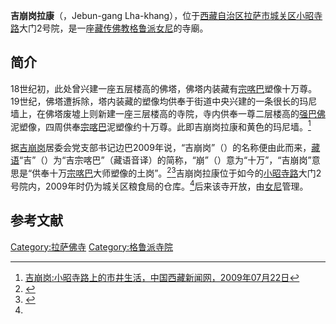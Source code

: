 {{Infobox Tibetan Buddhist monastery
|name = 吉崩岗拉康
|image = 
|image size = 250px
|alt = 
|caption = 
|t=
|w=
|to = 
|ipa={{IPA|}}
|z=
|thdl=
|e=
|tc=吉崩崗拉康
|s=吉崩岗拉康
|p=
|m=
|k=
|pushpin_map = 
|latd =  | latm =  | lats =  | latNS = 
|longd=  | longm= | longs =| longEW = 
|iso_region = 
|map_caption = 
|mapsize = 
|location_country = 中国
|location = {{CHN}}[[西藏自治区|西藏自治区]][[拉萨市|拉萨市]][[城关区_(拉萨市)|城关区]]
|coordinates_display =
|founded_by =
|date_founded =19世纪
|date_renovated =
|sect = [[格鲁派|格鲁派]]
|mather =
|children =
|dedicated_to = 
|tulku =
|head_lama = 
|head_mgh =
|no._of_monks = 
|architecture = 
|festivals =
|footnotes = 
}}

'''吉崩岗拉康'''（{{bo|z=རྗེ་འབུམ་སྒང་ལྷ་ཁང|w=rje 'bum sgang lha khang}}，Jebun-gang Lha-khang），位于[[西藏自治区|西藏自治区]][[拉萨市|拉萨市]][[城关区_(拉萨市)|城关区]][[小昭寺路|小昭寺路]]大门2号院，是一座[[藏传佛教|藏传佛教]][[格鲁派|格鲁派]][[女尼|女尼]]的寺廟。

==简介==
18世纪初，此处曾兴建一座五层楼高的佛塔，佛塔内装藏有[[宗喀巴|宗喀巴]]塑像十万尊。19世纪，佛塔遭拆除，塔内装藏的塑像均供奉于街道中央兴建的一条很长的玛尼墙上，在佛塔废墟上则新建一座三层楼高的寺院，寺内供奉一尊二层楼高的[[强巴佛|强巴佛]]泥塑像，四周供奉[[宗喀巴|宗喀巴]]泥塑像约十万尊。此即吉崩岗拉康和黄色的玛尼墙。<ref name=zgxz>[http://www.chinatibetnews.com/lvyou/2009-07/22/content_277049.htm 吉崩岗:小昭寺路上的市井生活，中国西藏新闻网，2009年07月22日]{{dead link|date=2017年12月 |bot=InternetArchiveBot |fix-attempted=yes }}</ref>

据[[吉崩岗街道|吉崩岗]]居委会党支部书记边巴2009年说，“吉崩岗”（{{bo|z=རྗེ་འབུམ་སྒང་|w=rje 'bum sgang}}）的名称便由此而来，[[藏语|藏语]]“吉”（{{bo|z=རྗེ་|w=rje}}）为“吉宗喀巴”（藏语音译）的简称，“崩”（{{bo|z=འབུམ|w='bum}}）意为“十万”，“吉崩岗”意思是“供奉十万[[宗喀巴|宗喀巴]]大师塑像的土岗”。<ref>{{cite book |author1=群培 |title=拉萨市藏传佛教寺院 |date=2010.09 |publisher=西藏人民出版社 |location=拉萨 |isbn=978-7-223-02866-0 |page=20}}</ref><ref>{{cite book |author1=德吉 |title=走遍拉萨300句 藏文 |date=2013.09 |publisher=西藏人民出版社 |location=拉萨 |isbn=978-7-223-03883-6 |page=94}}</ref>吉崩岗拉康位于如今的[[小昭寺路|小昭寺路]]大门2号院内，2009年时仍为城关区粮食局的仓库。<ref name=zgxz/>后来该寺开放，由[[女尼|女尼]]管理。

==参考文献==
{{reflist}}

{{拉萨地标}}
[[Category:拉萨佛寺|Category:拉萨佛寺]]
[[Category:格鲁派寺院|Category:格鲁派寺院]]